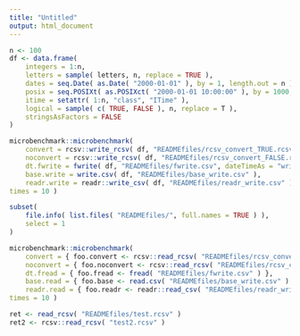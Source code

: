 ```yaml
---
title: "Untitled"
output: html_document
---
```


```r
n <- 100
df <- data.frame(
    integers = 1:n,
    letters = sample( letters, n, replace = TRUE ),
    dates = seq.Date( as.Date( "2000-01-01" ), by = 1, length.out = n ),
    posix = seq.POSIXt( as.POSIXct( "2000-01-01 10:00:00" ), by = 1000, length.out = n ),
    itime = setattr( 1:n, "class", "ITime" ),
    logical = sample( c( TRUE, FALSE ), n, replace = T ),
    stringsAsFactors = FALSE
)
```

```r
microbenchmark::microbenchmark(
    convert = rcsv::write_rcsv( df, "READMEfiles/rcsv_convert_TRUE.rcsv", strings.convert = TRUE ),
    noconvert = rcsv::write_rcsv( df, "READMEfiles/rcsv_convert_FALSE.rcsv", strings.convert = FALSE ),
    dt.fwrite = fwrite( df, "READMEfiles/fwrite.csv", dateTimeAs = "write.csv" ),
    base.write = write.csv( df, "READMEfiles/base_write.csv" ),
    readr.write = readr::write_csv( df, "READMEfiles/readr_write.csv" ),
times = 10 )
```

```r
subset(
    file.info( list.files( "READMEfiles/", full.names = TRUE ) ),
    select = 1
)
```

```r
microbenchmark::microbenchmark(
    convert = { foo.convert <- rcsv::read_rcsv( "READMEfiles/rcsv_convert_TRUE.rcsv" ) },
    noconvert = { foo.noconvert <- rcsv::read_rcsv( "READMEfiles/rcsv_convert_FALSE.rcsv" ) },
    dt.fread = { foo.fread <- fread( "READMEfiles/fwrite.csv" ) },
    base.read = { foo.base <- read.csv( "READMEfiles/base_write.csv" ) },
    readr.read = { foo.readr <- readr::read_csv( "READMEfiles/readr_write.csv" ) },
times = 10 )
```







```r
ret <- read_rcsv( "READMEfiles/test.rcsv" )
ret2 <- rcsv::read_rcsv( "test2.rcsv" )
```

